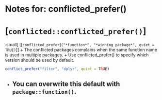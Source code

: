 # Notes for: conflicted_prefer()
# [`conflicted::conflicted_prefer()`]
.small[
[[`conflicted_prefer`]`("*function*", "*winning package*", quiet = TRUE)`]
]
+ The conflicted packages complains when the same function name is used in multiple packages.
+ Use conflicted_prefer() to specify which version should be used by default.
```r
conflict_prefer("filter", "dplyr", quiet = TRUE)
```
+ You can overwrite this default with `package::function()`.
---